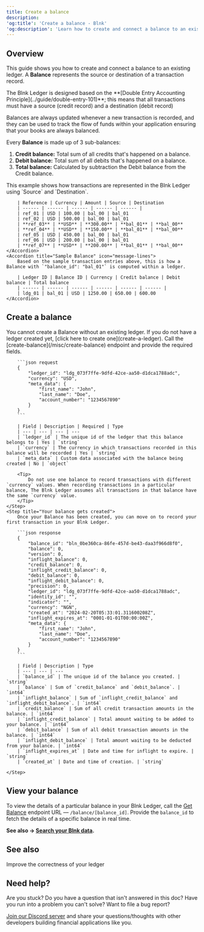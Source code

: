 ```yaml
---
title: Create a balance
description:
'og:title': 'Create a balance - Blnk'
'og:description': 'Learn how to create and connect a balance to an existing ledger in your Blnk Ledger.'
---
```

## Overview
This guide shows you how to create and connect a balance to an existing ledger. A **Balance** represents the source or destination of a transaction record.

<Note>
	The Blnk Ledger is designed based on the **[Double Entry Accounting Principle](../guide/double-entry-101)**; this means that all transactions must have a source (credit record) and a destination (debit record)
</Note>

Balances are always updated whenever a new transaction is recorded, and they can be used to track the flow of funds within your application ensuring that your books are always balanced.

Every **Balance** is made up of 3 sub-balances:

1. **Credit balance:** Total sum of all credits that's happened on a balance. 
2. **Debit balance:** Total sum of all debits that's happened on a balance.
3. **Total balance:** Calculated by subtraction the Debit balance from the Credit balance.

<AccordionGroup>
	<Accordion title="Sample transaction entries" icon="message-lines">
		This example shows how transactions are represented in the Blnk Ledger using `Source` and `Destination`.
		
		| Reference | Currency | Amount | Source | Destination 
		| ------ | ------ | ------ | ------ | ------ | 
		| ref_01 | USD | 100.00 | bal_00 | bal_01
		| ref_02 | USD | 500.00 | bal_00 | bal_01
		| **ref_03** | **USD** | **300.00** | **bal_01** | **bal_00**
		| **ref_04** | **USD** | **150.00** | **bal_01** | **bal_00**
		| ref_05 | USD | 450.00 | bal_00 | bal_01
		| ref_06 | USD | 200.00 | bal_00 | bal_01
		| **ref_07** | **USD** | **200.00** | **bal_01** | **bal_00**
	</Accordion>
	<Accordion title="Sample Balance" icon="message-lines">
		Based on the sample transaction entries above, this is how a Balance with `"balance_id": "bal_01"` is computed within a ledger.
		
		| Ledger ID | Balance ID | Currency | Credit balance | Debit balance | Total balance
		| ------ | ------ | ------ | ------ | ------ | ------ |
		| ldg_01 | bal_01 | USD | 1250.00 | 650.00 | 600.00
	</Accordion>
</AccordionGroup>

## Create a balance

<Steps>
	<Step title="Create a ledger">
		You cannot create a Balance without an existing ledger. If you do not have a ledger created yet, [click here to create one](create-a-ledger).
	</Step>
	<Step title="Create a balance">
		Call the [create-balance](/misc/create-balance) endpoint and provide the required fields.
		
		```json request
		{
		    "ledger_id": "ldg_073f7ffe-9dfd-42ce-aa50-d1dca1788adc",
		    "currency": "USD",
			"meta_data": {
				"first_name": "John",
				"last_name": "Doe",
				"account_number": "1234567890"
			}
		}
		```
		
		| Field | Description | Required | Type
		| --- | --- | --- | ---
		| `ledger_id` | The unique id of the ledger that this balance belongs to | Yes | `string`
		| `currency` | The currency in which transactions recorded in this balance will be recorded | Yes | `string`
		| `meta_data` | Custom data associated with the balance being created | No | `object`
		
		<Tip>
			Do not use one balance to record transactions with different `currency` values. When recording transactions in a particular balance, The Blnk Ledger assumes all transactions in that balance have the same `currency` value. 
		</Tip>
	</Step>
	<Step title="Your balance gets created">
		Once your Balance has been created, you can move on to record your first transaction in your Blnk Ledger.
		
		```json response
		{
		    "balance_id": "bln_0be360ca-86fe-457d-be43-daa3f966d8f0",
			"balance": 0,
			"version": 0,
			"inflight_balance": 0,
			"credit_balance": 0,
			"inflight_credit_balance": 0,
			"debit_balance": 0,
			"inflight_debit_balance": 0,
			"precision": 0,
			"ledger_id": "ldg_073f7ffe-9dfd-42ce-aa50-d1dca1788adc",
			"identity_id": "",
			"indicator": "",
			"currency": "NGN",
			"created_at": "2024-02-20T05:33:01.311600208Z",
			"inflight_expires_at": "0001-01-01T00:00:00Z",
			"meta_data": {
				"first_name": "John",
				"last_name": "Doe",
				"account_number": "1234567890"
			}
		}
		```
		
		| Field | Description | Type
		| --- | --- | ---
		| `balance_id` | The unique id of the balance you created. | `string`
		| `balance` | Sum of `credit_balance` and `debit_balance`. | `int64`
		| `inflight_balance` | Sum of `inflight_credit_balance` and `inflight_debit_balance`. | `int64`
		| `credit_balance` | Sum of all credit transaction amounts in the balance. | `int64`
		| `inflight_credit_balance` | Total amount waiting to be added to your balance. | `int64`
		| `debit_balance` | Sum of all debit transaction amounts in the balance. | `int64`
		| `inflight_debit_balance` | Total amount waiting to be deducted from your balance. | `int64`
		| `inflight_expires_at` | Date and time for inflight to expire. | `string`
		| `created_at` | Date and time of creation. | `string`
		
	</Step>
</Steps>

## View your balance

To view the details of a particular balance in your Blnk Ledger, call the [Get Balance](/misc/get-balance) endpoint URL — `/balance/[balance_id]`. Provide the `balance_id` to fetch the details of a specific balance in real time.

**See also → [Search your Blnk data](search/overview).**

## See also

<CardGroup>
	<Card title="Understanding precision" icon="book-open-cover" href="precision">
        Improve the correctness of your ledger
    </Card>
</CardGroup>

## Need help?

Are you stuck? Do you have a question that isn't answered in this doc? Have you run into a problem you can't solve? Want to file a bug report?

[Join our Discord server](https://discord.gg/7WNv94zPpx) and share your questions/thoughts with other developers building financial applications like you.
